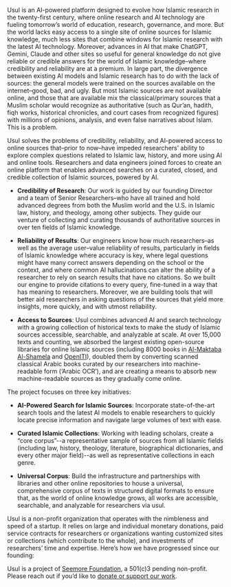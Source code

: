 Usul is an AI-powered platform designed to evolve how Islamic research in the twenty-first century, where online research and AI technology are fueling tomorrow’s world of education, research, governance, and more. But the world lacks easy access to a single site of online sources for Islamic knowledge, much less sites that combine windows for Islamic research with the latest AI technology. Moreover, advances in AI that make ChatGPT, Gemini, Claude and other sites so useful for general knowledge do not give reliable or credible answers for the world of Islamic knowledge–where credibility and reliability are at a premium. In large part, the divergence between existing AI models and Islamic research has to do with the lack of sources: the general models were trained on the sources available on the internet–good, bad, and ugly. But most Islamic sources are not available online, and those that are available mix the classical/primary sources that a Muslim scholar would recognize as authoritative (such as Qur’an, hadith, fiqh works, historical chronicles, and court cases from recognized figures) with millions of opinions, analysis, and even false narratives about Islam. This is a problem.

Usul solves the problems of credibility, reliability, and AI-powered access to online sources that–prior to now–have impeded researchers’ ability to explore complex questions related to Islamic law, history, and more using AI and online tools. Researchers and data engineers joined forces to create an online platform that enables advanced searches on a curated, closed, and credible collection of Islamic sources, powered by AI.

- **Credibility of Research**: Our work is guided by our founding Director and a team of Senior Researchers–who have all trained and hold advanced degrees from both the Muslim world and the U.S. in Islamic law, history, and theology, among other subjects. They guide our venture of collecting and curating thousands of authoritative sources in over ten fields of Islamic knowledge.

- **Reliability of Results**: Our engineers know how much researchers–as well as the average user–value reliability of results, particularly in fields of Islamic knowledge where accuracy is key, where legal questions might have many correct answers depending on the school or the context, and where common AI hallucinations can alter the ability of a researcher to rely on search results that have no citations. So we built our engine to provide citations to every query, fine-tuned in a way that has meaning to researchers. Moreover, we are building tools that will better aid researchers in asking questions of the sources that yield more insights, more quickly, and with utmost reliability.

- **Access to Sources**: Usul combines advanced AI and search technology with a growing collection of historical texts to make the study of Islamic sources accessible, searchable, and analyzable at scale. At over 15,000 texts and counting, we absorbed the largest existing open-source libraries for online Islamic sources (including 8000 books in [Al-Maktaba Al-Shamela](https://shamela.ws/) and [OpenITI](https://openiti.org/)), doubled them by converting scanned classical Arabic books curated by our researchers into machine-readable form (‘Arabic OCR’), and are creating a means to absorb new machine-readable sources as they gradually come online.

The project focuses on three key initiatives:

- **AI-Powered Search for Islamic Sources**: Incorporate state-of-the-art search tools and the latest AI models to enable researchers to quickly locate precise information and navigate large volumes of text with ease.

- **Curated Islamic Collections**: Working with leading scholars, create a “core corpus”--a representative sample of sources from all Islamic fields (including law, history, theology, literature, biographical dictionaries, and every other major field)--as well as representative collections in each genre.

- **Universal Corpus**: Build the infrastructure and partnerships with libraries and other online repositories to house a universal, comprehensive corpus of texts in structured digital formats to ensure that, as the world of online knowledge grows, all works are accessible, searchable, and analyzable for researchers via usul.

Usul is a non-profit organization that operates with the nimbleness and speed of a startup. It relies on large and individual monetary donations, paid service contracts for researchers or organizations wanting customized sites or collections (which contribute to the whole), and investments of researchers’ time and expertise. Here’s how we have progressed since our founding:

Usul is a project of [Seemore Foundation](https://digitalseem.org), a 501(c)3 pending non-profit. Please reach out if you’d like to [donate or support our work](/donate).
